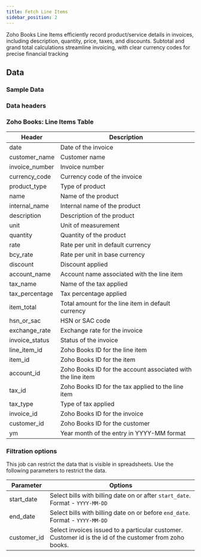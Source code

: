 ```yaml
---
title: Fetch Line Items
sidebar_position: 2
---
```




Zoho Books Line Items efficiently record product/service details in invoices, including description, quantity, price, taxes, and discounts. Subtotal and grand total calculations streamline invoicing, with clear currency codes for precise financial tracking

<AddJob
  template="gsheet_zoho_books_db_get_line_items"
/>


## Data

### Sample Data

<Gsheet
  src="https://docs.google.com/spreadsheets/d/1-gX-uq5YrTW-6gQJYM-mNXitEOfJLTiQCvPtV8CR1Yc/edit#gid=1665945954"
/>


### Data headers

### Zoho Books: Line Items Table

| Header           | Description                                      |
|------------------|--------------------------------------------------|
| date             | Date of the invoice                              |
| customer_name    | Customer name                                    |
| invoice_number   | Invoice number                                   |
| currency_code    | Currency code of the invoice                     |
| product_type     | Type of product                                  |
| name             | Name of the product                              |
| internal_name    | Internal name of the product                     |
| description      | Description of the product                       |
| unit             | Unit of measurement                              |
| quantity         | Quantity of the product                          |
| rate             | Rate per unit in default currency                |
| bcy_rate         | Rate per unit in base currency                   |
| discount         | Discount applied                                |
| account_name     | Account name associated with the line item        |
| tax_name         | Name of the tax applied                          |
| tax_percentage   | Tax percentage applied                           |
| item_total       | Total amount for the line item in default currency|
| hsn_or_sac       | HSN or SAC code                                  |
| exchange_rate    | Exchange rate for the invoice                    |
| invoice_status   | Status of the invoice                            |
| line_item_id     | Zoho Books ID for the line item                  |
| item_id          | Zoho Books ID for the item                       |
| account_id       | Zoho Books ID for the account associated with the line item|
| tax_id           | Zoho Books ID for the tax applied to the line item|
| tax_type         | Type of tax applied                              |
| invoice_id       | Zoho Books ID for the invoice                    |
| customer_id      | Zoho Books ID for the customer                   |
| ym               | Year month of the entry in YYYY-MM format        |

        

### Filtration options

This job can restrict the data that is visible in spreadsheets. Use the following parameters to restrict the data.

| Parameter | Options |
|----|----|
| start_date | Select bills with billing date on or after `start_date`. Format - `YYYY-MM-DD` |
| end_date | Select bills with billing date on or before `end_date`. Format - `YYYY-MM-DD` |
| customer_id | Select invoices issued to a particular customer. Customer id is the id of the customer from zoho books.  |


<!---
## Others

### Similar jobs

Similar sort of data can be achieved by using get accounting transaction job and filtering it by invoice type. 

### Reports that use this job

Here are some of the report templates that use this job: 
-->
